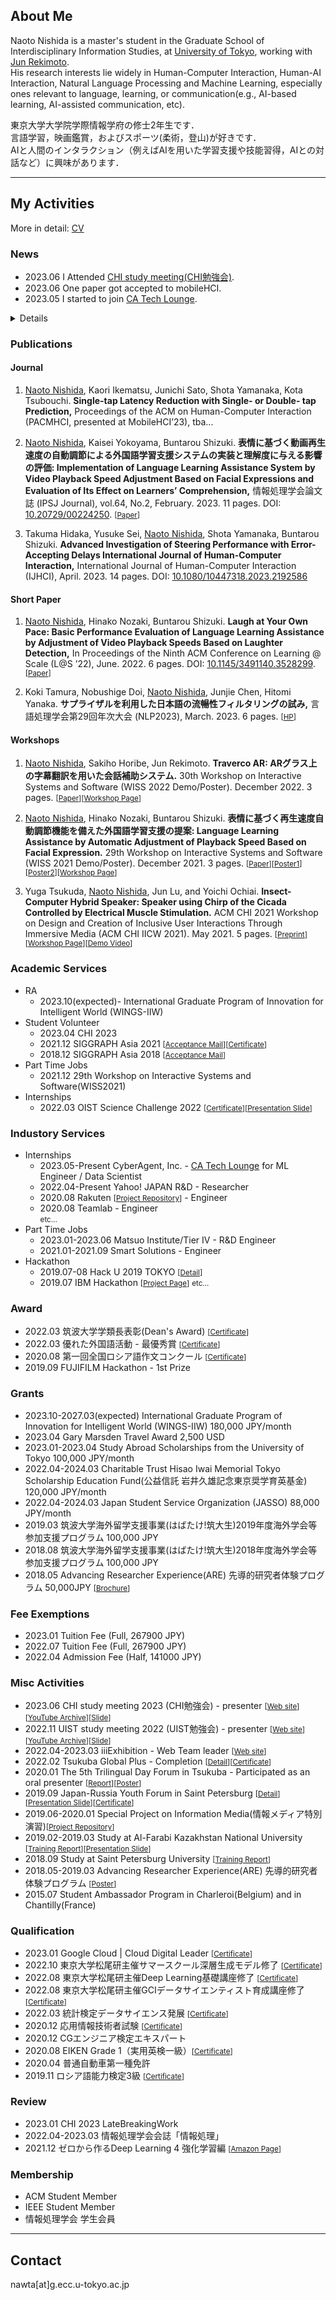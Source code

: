 ## About Me

Naoto Nishida is a master's student in the Graduate School of Interdisciplinary Information Studies, at [University of Tokyo](https://www.iii.u-tokyo.ac.jp/), working with [Jun Rekimoto](https://lab.rekimoto.org/members/rekimoto/).  
His research interests lie widely in Human-Computer Interaction, Human-AI Interaction, Natural Language Processing and Machine Learning, especially ones relevant to language, learning, or communication(e.g., AI-based learning, AI-assisted communication, etc).  

東京大学大学院学際情報学府の修士2年生です．  
言語学習，映画鑑賞，およびスポーツ(柔術，登山)が好きです．  
AIと人間のインタラクション（例えばAIを用いた学習支援や技能習得，AIとの対話など）に興味があります．   

--------------------------
## My Activities 
<xx-small>More in detail: [CV](https://drive.google.com/file/d/1N6G3iBiAMTbzCHQg2jKHWKBHp70PWHFQ/view?usp=sharing)</xx-small>
### News

- 2023.06 I Attended [CHI study meeting(CHI勉強会)](https://sigchi.jp/seminar/chi2023/).
- 2023.06 One paper got accepted to mobileHCI.
- 2023.05 I started to join [CA Tech Lounge](https://www.cyberagent.co.jp/careers/special/students/tech_lounge/).


<small><details>
<summary>Read More</summary>

- 2023.05 I submitted a revised paper to mobileHCI.
- 2023.04 I served as a student volunteer at CHI 2023.
- 2023.04 I have come back to Japan! The researcher life in UCLA is totally mind blowing! 
- 2023.04 [My co-author journal](https://www.tandfonline.com/doi/full/10.1080/10447318.2023.2192586) is now on online.
- 2023.03 I am selected for Gary Marsden Travel Award for CHI 2023!
- 2023.03 The 1st notification of mobileHCI just came back. Let's revise:)
- 2023.03 My co-author paper is accepted for International Journal of Human-Computer Interaction (IJHCI).
- 2023.02 [My paper IPSJ Journal](http://id.nii.ac.jp/1001/00224250/) is now on online. Kudos to IPSJ for the Valentine's present:)
- 2023.01 I reviewed one CHI LBW paper.
- 2023.01 I am selected for Study Abroad Scholarships from the University of Tokyo(100,000 JPY/month, for 3 months)
- 2023.01 My co-author paper is submitted to [NLP2023](https://www.anlp.jp/proceedings/annual_meeting/2023/)!
- 2023.01 I arrived at UCLA!
- 2022.12 I demonstrated our Traverco AR at [WISS2022](https://www.wiss.org/WISS2022/).
- 2022.12 I re-submitted CHI Paper.
- 2022.11 I gave a short presentation at [UIST study meeting 2022](https://sigchi.jp/seminar/uist2022/)<small> [[video archive](https://youtu.be/TPrJvXp5lnA?t=3358)]</small>! Had lot of fun with HCI colleagues there.
- 2022.11 I demonstrated our works at [Rekimoto Lab Openhouse](https://rkmtlab.github.io/openhouse2022/).
- 2022.11 One paper got accepted to [WISS2022](https://www.wiss.org/WISS2022/).
- 2022.11 I demonstrated two art works at [東京大学制作展 True 2022](https://iiiexhibition.com/).
- 2022.11 One paper got accepted to [IPSJ Journal](https://www.ipsj.or.jp/journal/cfp/23-E.html).
- 2022.11 One paper got Revise & Resubmit decision from [CHI2023](https://chi2023.acm.org). I'll do my best!
- 2022.10 I'm visiting [UCLA HCI Research](https://hci.ucla.edu) from next Jan to Apr! Really excited to collaborate with Prof. Anthony and his talented students there!
- 2022.09 I submitted one paper to [CHI2023](https://chi2023.acm.org), and one revised paper to [IPSJ Journal](https://www.ipsj.or.jp/journal/cfp/23-E.html). 
- 2022.08 One paper notified as conditionally accepted to [IPSJ Journal](https://www.ipsj.or.jp/journal/cfp/23-E.html).
- 2022.07 I am selected for Charitable Trust Hisao Iwai Memorial Tokyo Scholarship Education Fund(120,000 JPY/month, for 2 years), it was an honor to give a speech as a representative of the selected students.
- 2022.07 I got exemptions: enrollment fee and tuition(2022 Spring).
- 2022.07 I demonstrated two art works at [東京大学制作展 EXTRA 2022](https://iiiexhibition.com/log/iiiEx2022/).
- 2022.06 I am selected for Japan Student Service Organization Scholarship(88,000 JPY/month, for 2 years).
- 2022.06 I visited Cornell for a presentation at L@S2021. Great to meet Mose and the attendees there.
- 2022.05 I submitted one paper to IPSJ Journal.
- 2022.03 One paper got accepted to Learning at Scale 2022 Work-in-Progress which I will be attending in-person!
- 2022.02 My senior thesis got accepted.
- 2021.12 One paper got accepted to WISS 2021 Workshop.
- 2021.10 I'll be serving as a student volunteer at SIGGRAPH Asia 2021.  
- 2021.03 One Paper got accepted to ACM CHI IICW 2021 Workshop.  

</details></small>



### Publications

#### Journal
1. <u>Naoto Nishida</u>, Kaori Ikematsu, Junichi Sato, Shota Yamanaka, Kota Tsubouchi.
<strong>Single-tap Latency Reduction with Single- or Double- tap Prediction,</strong>
Proceedings of the ACM on Human-Computer Interaction (PACMHCI, presented at MobileHCI’23), tba...


2. <u>Naoto Nishida</u>, Kaisei Yokoyama, Buntarou Shizuki. 
<strong>表情に基づく動画再生速度の自動調節による外国語学習支援システムの実装と理解度に与える影響の評価: Implementation of Language Learning Assistance System by Video Playback Speed Adjustment Based on Facial Expressions and Evaluation of Its Effect on Learners’ Comprehension,</strong> 
情報処理学会論文誌 (IPSJ Journal), vol.64, No.2, February. 2023. 11 pages. DOI: [10.20729/00224250](http://doi.org/10.20729/00224250).  <small>[[Paper](https://drive.google.com/file/d/1gVe__ys-u1BvoL8ZiUyU1biRIgorGMWm/view?usp=sharing)]</small>

3. Takuma Hidaka, Yusuke Sei, <u>Naoto Nishida</u>, Shota Yamanaka, Buntarou Shizuki.
<strong>Advanced Investigation of Steering Performance with Error-Accepting Delays International Journal of Human-Computer Interaction,</strong>
International Journal of Human-Computer Interaction (IJHCI), April. 2023. 14 pages. DOI: [10.1080/10447318.2023.2192586](https://www.tandfonline.com/doi/full/10.1080/10447318.2023.2192586)


#### Short Paper
1. <u>Naoto Nishida</u>, Hinako Nozaki, Buntarou Shizuki. 
<strong>Laugh at Your Own Pace: Basic Performance Evaluation of Language Learning Assistance by Adjustment of Video Playback Speeds Based on Laughter Detection,</strong>
In Proceedings of the Ninth ACM Conference on Learning @ Scale (L@S ’22), June. 2022. 6 pages. DOI: [10.1145/3491140.3528299](https://doi.org/10.1145/3491140.3528299). <small>[[Paper](https://www.iplab.cs.tsukuba.ac.jp/paper/international/nishida_las2022.pdf)]</small>

2. Koki Tamura, Nobushige Doi, <u>Naoto Nishida</u>, Junjie Chen, Hitomi Yanaka.
<strong>サプライザルを利用した日本語の流暢性フィルタリングの試み,</strong>
言語処理学会第29回年次大会 (NLP2023), March. 2023. 6 pages. <small>[[HP](https://www.anlp.jp/proceedings/annual_meeting/2023/)]</small>

#### Workshops

1. <u>Naoto Nishida</u>, Sakiho Horibe, Jun Rekimoto.
<strong>Traverco AR: ARグラス上の字幕翻訳を用いた会話補助システム.</strong>
30th Workshop on Interactive Systems and Software (WISS 2022 Demo/Poster).
December 2022. 3 pages. <small>[[Paper](https://www.wiss.org/WISS2022Proceedings/data/1-A02.pdf)][[Workshop Page](https://www.wiss.org/WISS2022Proceedings/)]</small>  

2. <u>Naoto Nishida</u>, Hinako Nozaki, Buntarou Shizuki.
<strong>表情に基づく再生速度自動調節機能を備えた外国語学習支援の提案: Language Learning Assistance by Automatic Adjustment of Playback Speed Based on Facial Expression.</strong>
29th Workshop on Interactive Systems and Software (WISS 2021 Demo/Poster).
December 2021. 3 pages.  <small>[[Paper](https://www.wiss.org/WISS2021Proceedings/data/1-A09.pdf)][[Poster1](https://drive.google.com/file/d/1kCp8FUoCV5tiuWHWerNOnFTmM6yz3i6i/view?usp=sharing)][[Poster2](https://drive.google.com/file/d/1sLXqn93z4wl_Ym30pDtErbGgvjnEJTmN/view?usp=sharing)][[Workshop Page](https://www.wiss.org/WISS2021Proceedings/)]</small>  

3. Yuga Tsukuda, <u>Naoto Nishida</u>, Jun Lu, and Yoichi Ochiai.
**Insect-Computer Hybrid Speaker: Speaker using Chirp of the Cicada Controlled by Electrical Muscle Stimulation.**
ACM CHI 2021 Workshop on Design and Creation of Inclusive User Interactions Through Immersive
Media (ACM CHI IICW 2021). May 2021. 5 pages. <small>[[Preprint](https://drive.google.com/file/d/1Gv5o8t94oQg8jvn8UkxMBDoYoXVzPQkq/view)][[Workshop Page](https://sites.google.com/view/acm-chi-iicw21/home)][[Demo Video](https://www.youtube.com/watch?v=wdhv4QByH6c)]</small>

### Academic Services
- RA
  - 2023.10(expected)- International Graduate Program of Innovation for Intelligent World (WINGS-IIW)
- Student Volunteer
  - 2023.04 CHI 2023
  - 2021.12 SIGGRAPH Asia 2021 <small>[[Acceptance Mail](https://drive.google.com/file/d/107YQz5yFzuxs_93eLvYzCeg3JBX1ekLW/view?usp=sharing)][[Certificate](https://drive.google.com/file/d/1zZF7-mheNJW0H5B6Yz8a1l8N7bE7f0iV/view?usp=sharing)]</small>
  - 2018.12 SIGGRAPH Asia 2018 <small>[[Acceptance Mail](https://drive.google.com/file/d/1eqnw1YRtWk7D4Fm7W1RC2fs7qrDXsMS5/view?usp=sharing)]</small>
- Part Time Jobs
  - 2021.12 29th Workshop on Interactive Systems and Software(WISS2021)
- Internships
  - 2022.03 OIST Science Challenge 2022 <small>[[Certificate](https://drive.google.com/file/d/1yk5evdEUg2J872brfN5ucY3_iirmvh6r/view?usp=sharing)][[Presentation Slide](https://drive.google.com/file/d/1sdwNyr9eWYqfTge0oN01w2uCJ28088pW/view?usp=sharing)]</small>

### Industory Services
- Internships
  - 2023.05-Present CyberAgent, Inc. - [CA Tech Lounge](https://www.cyberagent.co.jp/careers/special/students/tech_lounge/) for ML Engineer / Data Scientist
  - 2022.04-Present Yahoo! JAPAN R&D - Researcher
  - 2020.08 Rakuten <small>[[Project Repository](https://github.com/nawta/TeamA)]</small> - Engineer
  - 2020.08 Teamlab - Engineer  
  <small>etc...</small>
- Part Time Jobs
  - 2023.01-2023.06 Matsuo Institute/Tier IV - R&D Engineer
  - 2021.01-2021.09 Smart Solutions - Engineer
- Hackathon
  - 2019.07-08 Hack U 2019 TOKYO <small>[[Detail](https://hacku.yahoo.co.jp/hacku2019tokyo/)]</small>
  - 2019.07 IBM Hackathon <small>[[Project Page](https://github.com/nawta/otomo)]</small> <small>etc...</small>

### Award
- 2022.03 筑波大学学類長表彰(Dean's Award) <small>[[Certificate](https://drive.google.com/file/d/1VVcvHf4D0OGzFqIJX4q6-E5yZn-uRA1m/view?usp=sharing)]</small>
- 2022.03 優れた外国語活動 - 最優秀賞 <small>[[Certificate](https://drive.google.com/file/d/1lFcv0DKXW69NMg9KNMNEghpnis63Wyvn/view?usp=sharing)]</small>
- 2020.08 第一回全国ロシア語作文コンクール <small>[[Certificate](https://drive.google.com/file/d/1wgKDe_AYS1awr0ZMvtacNmvN3fow749w/view?usp=sharing)]</small>
- 2019.09 FUJIFILM Hackathon - 1st Prize

### Grants
- 2023.10-2027.03(expected) International Graduate Program of Innovation for Intelligent World (WINGS-IIW) 180,000 JPY/month
- 2023.04 Gary Marsden Travel Award 2,500 USD
- 2023.01-2023.04 Study Abroad Scholarships from the University of Tokyo 100,000 JPY/month
- 2022.04-2024.03 Charitable Trust Hisao Iwai Memorial Tokyo Scholarship Education Fund(公益信託 岩井久雄記念東京奨学育英基金) 120,000 JPY/month
- 2022.04-2024.03 Japan Student Service Organization (JASSO) 88,000 JPY/month
- 2019.03 筑波大学海外留学支援事業(はばたけ!筑大生)2019年度海外学会等参加支援プログラム 100,000 JPY
- 2018.08 筑波大学海外留学支援事業(はばたけ!筑大生)2018年度海外学会等参加支援プログラム 100,000 JPY
- 2018.05 Advancing Researcher Experience(ARE) 先導的研究者体験プログラム 50,000JPY <small>[[Brochure](https://www.are.tsukuba.ac.jp/wp-content/uploads/sites/25/2019/01/ARE_NEWS_No.8.pdf)]</small>

### Fee Exemptions
- 2023.01 Tuition Fee (Full, 267900 JPY)
- 2022.07 Tuition Fee (Full, 267900 JPY)
- 2022.04 Admission Fee (Half, 141000 JPY)

### Misc Activities
- 2023.06 CHI study meeting 2023 (CHI勉強会) - presenter <small>[[Web site](https://sigchi.jp/seminar/chi2023/)]</small><small>[[YouTube Archive](https://youtu.be/TPrJvXp5lnA?t=3358)]</small><small>[[Slide](https://drive.google.com/file/d/1alvf-ryJyHf6bD0veveRFUUNdi92lIeM/view?usp=sharing)]</small>
- 2022.11 UIST study meeting 2022 (UIST勉強会) - presenter <small>[[Web site](https://sigchi.jp/seminar/uist2022/)]</small><small>[[YouTube Archive](https://youtu.be/TPrJvXp5lnA?t=3358)]</small><small>[[Slide](https://drive.google.com/file/d/1fiw-YpV0k_ka-qf_UazsBafxPlZZEpo-/view?usp=sharing)]</small>
- 2022.04-2023.03 iiiExhibition - Web Team leader <small>[[Web site](https://www.iiiexhibition.com/)]</small>
- 2022.02 Tsukuba Global Plus - Completion <small>[[Detail](https://tgplus.hass.tsukuba.ac.jp/)][[Certificate](https://drive.google.com/file/d/18BJmOkXnvL78ThvKYwtCDUsS5opcxcyK/view?usp=sharing)]</small>
- 2020.01 The 5th Trilingual Day Forum in Tsukuba - Participated as an oral presenter <small>[[Report](https://tsukuba.repo.nii.ac.jp/records/54475#.YfEt7FjP0c8)][[Poster](https://drive.google.com/file/d/1zkwtWZRgpJAb1GMESonMEOVrUoXMxoL8/view?usp=sharing)]</small>
- 2019.09 Japan-Russia Youth Forum in Saint Petersburg <small>[[Detail](https://www.jrex.or.jp/forum/russia-2019/)][[Presentation Slide](https://drive.google.com/file/d/1_Fr9jMEzscERqbuuhsNxk4jdJK9Ze8aU/view?usp=sharing)][[Certificate](https://drive.google.com/file/d/1JnSZDkeW_ltBNTl5F6MDx1XjDOe5cV_M/view?usp=sharing)]</small>
- 2019.06-2020.01 Special Project on Information Media(情報メディア特別演習)<small>[[Project Repository](https://github.com/nawta/compare_fullbody_detector)]</small>
- 2019.02-2019.03 Study at Al-Farabi Kazakhstan National University <small>[[Training Report](https://tsukuba.repo.nii.ac.jp/records/54482#.YfEnw1jP0c8)][[Presentation Slide](https://drive.google.com/file/d/1MLpWCguj9KcvKg7gMHqgnrn80w48FJL8/view?usp=sharing)]</small>
- 2018.09 Study at Saint Petersburg University <small>[[Training Report](https://tsukuba.repo.nii.ac.jp/records/49783#.YfEmdVjP0c8)]</small>
- 2018.05-2019.03 Advancing Researcher Experience(ARE) 先導的研究者体験プログラム <small>[[Poster](https://drive.google.com/file/d/18a_aycEyQxSL5kK3kqKt6KfdxCYB5GU3/view?usp=sharing)]</small>
- 2015.07 Student Ambassador Program in Charleroi(Belgium) and in Chantilly(France) <small>[](https://www.himeji-iec.or.jp/dispatch/2157)</small>


### Qualification
- 2023.01 Google Cloud | Cloud Digital Leader <small>[[Certificate](https://www.credential.net/4aafad6e-d25f-4b38-82ef-aa7bc5b1e35d?key=66b28286f80c003a70a988c08512add2c90677af9e7cc830a9644fa6590eb1c3)]</small>
- 2022.10 東京大学松尾研主催サマースクール深層生成モデル修了 <small>[[Certificate](https://drive.google.com/file/d/1ApN6U1WlnAfFagB6GS9cNJWvlulRyJS6/view?usp=sharing)]</small>
- 2022.08 東京大学松尾研主催Deep Learning基礎講座修了 <small>[[Certificate](https://drive.google.com/file/d/1VbkhPRNjicFwAW7JZuoIXfQu_tH4l4dU/view?usp=share_link)]</small>
- 2022.08 東京大学松尾研主催GCIデータサイエンティスト育成講座修了 <small>[[Certificate](https://drive.google.com/file/d/1FM1qPjKi1zf0txbgNocN_8Nh9mTP8EdY/view?usp=sharing)]</small>
- 2022.03 統計検定データサイエンス発展 <small>[[Certificate](https://drive.google.com/file/d/10nDfO4f51kpz5UlMkhIiBXE448PjPfPB/view?usp=sharing)]</small>
- 2020.12 応用情報技術者試験 <small>[[Certificate](https://drive.google.com/file/d/1-GCWANGni2J1T_sd9twfeQ869s9xt8ts/view?usp=sharing)]</small>
- 2020.12 CGエンジニア検定エキスパート
- 2020.08 EIKEN Grade 1（実用英検一級）<small>[[Certificate](https://drive.google.com/file/d/1hD9Shd1p2eMKn5mdwah1lT3qxEbMpE-8/view?usp=sharing)]</small>
- 2020.04 普通自動車第一種免許
- 2019.11 ロシア語能力検定3級 <small>[[Certificate](https://drive.google.com/file/d/12Xhs6H06H4WRSAzLnANF8PbwljbihaCC/view?usp=sharing)]</small>


### Review
- 2023.01 CHI 2023 LateBreakingWork
- 2022.04-2023.03 情報処理学会会誌「情報処理」
- 2021.12 ゼロから作るDeep Learning 4 強化学習編 <small>[[Amazon Page](https://onl.la/jLTZCyb)]</small>

### Membership
- ACM Student Member
- IEEE Student Member
- 情報処理学会 学生会員

--------------------------
## Contact
nawta[at]g.ecc.u-tokyo.ac.jp